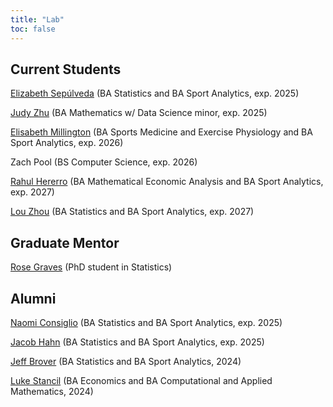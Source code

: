 ```yaml
---
title: "Lab"
toc: false
---
```


## Current Students

[Elizabeth Sepúlveda](https://www.linkedin.com/in/elizabeth-sep%C3%BAlveda-76a852224/){target="_blank"} (BA Statistics and BA Sport Analytics, exp. 2025)

[Judy Zhu](https://www.linkedin.com/in/judy-zhu-34060b22b/){target="_blank"} (BA Mathematics w/ Data Science minor, exp. 2025)

[Elisabeth Millington](https://www.linkedin.com/in/elisabeth-millington/) (BA Sports Medicine and Exercise Physiology and BA Sport Analytics, exp. 2026)

Zach Pool (BS Computer Science, exp. 2026)

[Rahul Hererro](https://www.linkedin.com/in/rahul-herrero-a70550261/){target="_blank"} (BA Mathematical Economic Analysis and BA Sport Analytics, exp. 2027)

[Lou Zhou](https://www.linkedin.com/in/lou-zhou/){target="_blank"} (BA Statistics and BA Sport Analytics, exp. 2027)

## Graduate Mentor

[Rose Graves](https://www.linkedin.com/in/rose-graves/){target="_blank"} (PhD student in Statistics)

## Alumni

[Naomi Consiglio](https://www.linkedin.com/in/naomi-consiglio/"){target="_blank"} (BA Statistics and BA Sport Analytics, exp. 2025)

[Jacob Hahn](https://www.linkedin.com/in/jacobfhahn/"){target="_blank"} (BA Statistics and BA Sport Analytics, exp. 2025)

[Jeff Brover](https://www.linkedin.com/in/jeff-brover/"){target="_blank"} (BA Statistics and BA Sport Analytics, 2024)

[Luke Stancil](https://www.linkedin.com/in/lukejstancil/){target="_blank"} (BA Economics and BA Computational and Applied Mathematics, 2024)
